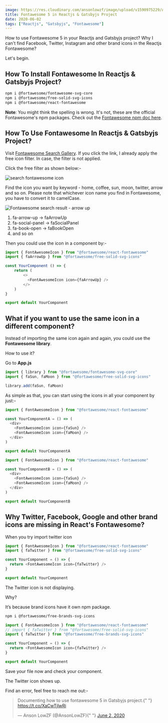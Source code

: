 ```yaml
---
image: https://res.cloudinary.com/ansonlowzf/image/upload/v1590975229/AnsonLowZF%20Blog/react-fontawesome_b0tysi.png
title: Fontawesome 5 in Reactjs & Gatsbyjs Project
date: 2020-06-02
tags: ["Reactjs", "Gatsbyjs", "Fontawesome"]
---
```


How to use Fontawesome 5 in your Reactjs and Gatsbyjs project?
Why I can't find Facebook, Twitter, Instagram and other brand icons in the Reactjs Fontawesome?

Let's begin.

## How To Install Fontawesome In Reactjs & Gatsbyjs Project?

```sh
npm i @fortawesome/fontawesome-svg-core
npm i @fortawesome/free-solid-svg-icons
npm i @fortawesome/react-fontawesome
```

**Note**: You might think the spelling is wrong.
It's not, these are the official Fontawesome's npm packages.
Check out the [Fontawesome npm doc here](https://www.npmjs.com/package/@fortawesome/react-fontawesome).

## How To Use Fontawesome In Reactjs & Gatsbyjs Project?

Visit [Fontawesome Search Gallery](https://fontawesome.com/icons?d=gallery&m=free).
If you click the link, I already apply the free icon filter.
In case, the filter is not applied.

Click the free filter as shown below:-

![search fontawesome icon](https://res.cloudinary.com/ansonlowzf/image/upload/v1590733051/AnsonLowZF%20Blog/fontawesome-search-icon_ts8z5s.png)

Find the icon you want by keyword - home, coffee, sun, moon, twitter, arrow and so on.
Please note that whichever icon name you find in Fontawesome, you have to convert it to camelCase.

![Fontawesome search result - arrow up](https://res.cloudinary.com/ansonlowzf/image/upload/v1590888513/AnsonLowZF%20Blog/fontawesome-arrow-up_zztk1t.png)

1. fa-arrow-up -> faArrowUp
1. fa-social-panel -> faSocialPanel
1. fa-book-open -> faBookOpen
1. and so on

Then you could use the icon in a component by:-

```js
import { FontAwesomeIcon } from "@fortawesome/react-fontawesome"
import { faArrowUp } from "@fortawesome/free-solid-svg-icons"

const YourComponent () => {
    return (
        <>
          <FontAwesomeIcon icon={faArrowUp} />
        </>
    )
}

export default YourComponent
```

## What if you want to use the same icon in a different component?

Instead of importing the same icon again and again, you could use the **Fontawesome library**.

How to use it?

Go to **App.js**

```js
import { library } from "@fortawesome/fontawesome-svg-core"
import { faSun, faMoon } from "@fortawesome/free-solid-svg-icons"

library.add(faSun, faMoon)
```

As simple as that, you can start using the icons in all your component by just:-

```js
import { FontAwesomeIcon } from "@fortawesome/react-fontawesome"

const YourComponentA = () => (
  <div>
    <FontAwesomeIcon icon={faSun} />
    <FontAwesomeIcon icon={faMoon} />
  </div>
)

export default YourComponentA
```

```js
import { FontAwesomeIcon } from "@fortawesome/react-fontawesome"

const YourComponentB = () => (
  <div>
    <FontAwesomeIcon icon={faSun} />
    <FontAwesomeIcon icon={faMoon} />
  </div>
)

export default YourComponentB
```

## Why Twitter, Facebook, Google and other brand icons are missing in React's Fontawesome?

When you try import twitter icon

```js
import { FontAwesomeIcon } from "@fortawesome/react-fontawesome"
import { faTwitter } from "@fortawesome/free-solid-svg-icons"

const YourComponent = () => {
  return <FontAwesomeIcon icon={faTwitter} />
}

export default YourComponent
```

The Twitter icon is not displaying.

Why?

It’s because brand icons have it own npm package.

```sh
npm i @fortawesome/free-brands-svg-icons
```

```js
import { FontAwesomeIcon } from "@fortawesome/react-fontawesome"
// import { faTwitter } from "@fortawesome/free-solid-svg-icons"
import { faTwitter } from "@fortawesome/free-brands-svg-icons"

const YourComponent = () => {
  return <FontAwesomeIcon icon={faTwitter} />
}

export default YourComponent
```

Save your file now and check your component.

The Twitter icon shows up.

Find an error, feel free to reach me out:-

<blockquote class="twitter-tweet">
  <p lang="en" dir="ltr">
    Documenting how to use fontawesome 5 in Gatsbyjs project.{" "}
    <a href="https://t.co/XaCwTjlwRi">https://t.co/XaCwTjlwRi</a>
  </p>
  &mdash; Anson LowZF (@AnsonLowZF){" "}
  <a href="https://twitter.com/AnsonLowZF/status/1267643335411290112?ref_src=twsrc%5Etfw">
    June 2, 2020
  </a>
</blockquote> <script
  async
  src="https://platform.twitter.com/widgets.js"
  charset="utf-8"
></script>
